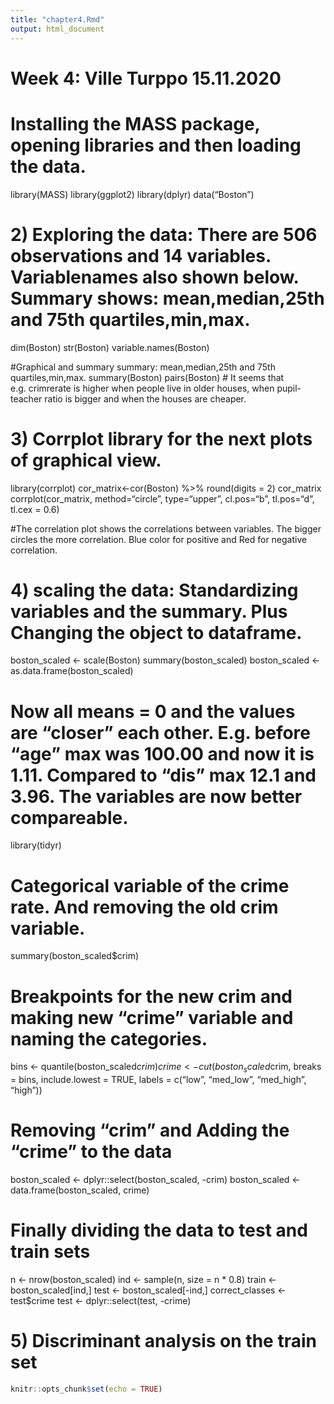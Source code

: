 ```yaml
---
title: "chapter4.Rmd"
output: html_document
---
```

# Week 4: Ville Turppo 15.11.2020

# Installing the MASS package, opening libraries and then loading the data.
library(MASS)
library(ggplot2)
library(dplyr)
data("Boston")

# 2) Exploring the data: There are 506 observations and 14 variables. Variablenames also shown below. Summary shows: mean,median,25th and 75th quartiles,min,max.

dim(Boston)
str(Boston)
variable.names(Boston)

#Graphical and summary summary: mean,median,25th and 75th quartiles,min,max.
summary(Boston)
pairs(Boston)
# It seems that e.g. crimrerate is higher when people live in older houses, when pupil-teacher ratio is bigger and when the houses are cheaper.

# 3) Corrplot library for the next plots of graphical view.

library(corrplot)
cor_matrix<-cor(Boston) %>% round(digits = 2)
cor_matrix
corrplot(cor_matrix, method="circle", type="upper", cl.pos="b", tl.pos="d", tl.cex = 0.6)

#The correlation plot shows the correlations between variables. The bigger circles the more correlation. Blue color for positive and Red for negative correlation.

# 4) scaling the data: Standardizing variables and the summary. Plus Changing the object to dataframe.

boston_scaled <- scale(Boston)
summary(boston_scaled)
boston_scaled <- as.data.frame(boston_scaled)

# Now all means = 0 and the values are "closer" each other. E.g. before "age" max was 100.00 and now it is 1.11. Compared to "dis" max 12.1 and 3.96. The variables are now better compareable.
library(tidyr)

# Categorical variable of the crime rate. And removing the old crim variable.
summary(boston_scaled$crim)

# Breakpoints for the new crim and making new "crime" variable and naming the categories.
bins <- quantile(boston_scaled$crim)
crime <- cut(boston_scaled$crim, breaks = bins, include.lowest = TRUE, labels = c("low", "med_low", "med_high", "high"))

# Removing "crim" and Adding the "crime" to the data
boston_scaled <- dplyr::select(boston_scaled, -crim)
boston_scaled <- data.frame(boston_scaled, crime)

# Finally dividing the data to test and train sets
n <- nrow(boston_scaled)
ind <- sample(n,  size = n * 0.8)
train <- boston_scaled[ind,]
test <- boston_scaled[-ind,]
correct_classes <- test$crime
test <- dplyr::select(test, -crime)

# 5) Discriminant analysis on the train set







```r
knitr::opts_chunk$set(echo = TRUE)
```
